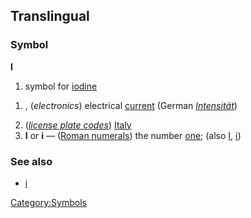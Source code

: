 ==Translingual==
===Symbol===
'''I''' 
#{{chemistry}} symbol for [[iodine]]
[[Category:Symbols]]
#{{physics}}, (''electronics'') electrical [[current]] (German ''[[Intensität]]'')
#(''[[w:List of international license plate codes|license plate codes]]'') [[Italy]]
#'''I''' or '''i''' — ([[Roman numeral]]s) the number [[one]]; (also [[Ⅰ]], [[ⅰ]])
===See also===
*[[i]]